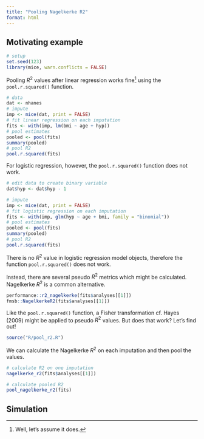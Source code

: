 ```yaml
---
title: "Pooling Nagelkerke R2"
format: html
---
```


## Motivating example

```r
# setup
set.seed(123)
library(mice, warn.conflicts = FALSE)
```

Pooling $R^2$ values after linear regression works fine^[Well, let's assume it does.] using the `pool.r.squared()` function.

```r
# data
dat <- nhanes
# impute
imp <- mice(dat, print = FALSE)
# fit linear regression on each imputation
fits <- with(imp, lm(bmi ~ age + hyp))
# pool estimates
pooled <- pool(fits)
summary(pooled)
# pool R2
pool.r.squared(fits)
```

For logistic regression, however, the `pool.r.squared()` function does not work. 

```r
# edit data to create binary variable
dat$hyp <- dat$hyp - 1

# impute 
imp <- mice(dat, print = FALSE)
# fit logistic regression on each imputation
fits <- with(imp, glm(hyp ~ age + bmi, family = "binomial"))
# pool estimates
pooled <- pool(fits)
summary(pooled)
# pool R2
pool.r.squared(fits)
```

There is no $R^2$ value in logistic regression model objects, therefore the function `pool.r.squared()` does not work.

Instead, there are several pseudo $R^2$ metrics which might be calculated. Nagelkerke $R^2$ is a common alternative.

```r
performance::r2_nagelkerke(fits$analyses[[1]])
fmsb::NagelkerkeR2(fits$analyses[[1]])
```

Like the `pool.r.squared()` function, a Fisher transformation cf. Hayes (2009) might be applied to pseudo $R^2$ values. But does that work? Let's find out!

```r
source("R/pool_r2.R")
```

We can calculate the Nagelkerke $R^2$ on each imputation and then pool the values.

```r
# calculate R2 on one imputation
nagelkerke_r2(fits$analyses[[1]])

# calculate pooled R2
pool_nagelkerke_r2(fits)
```

## Simulation




